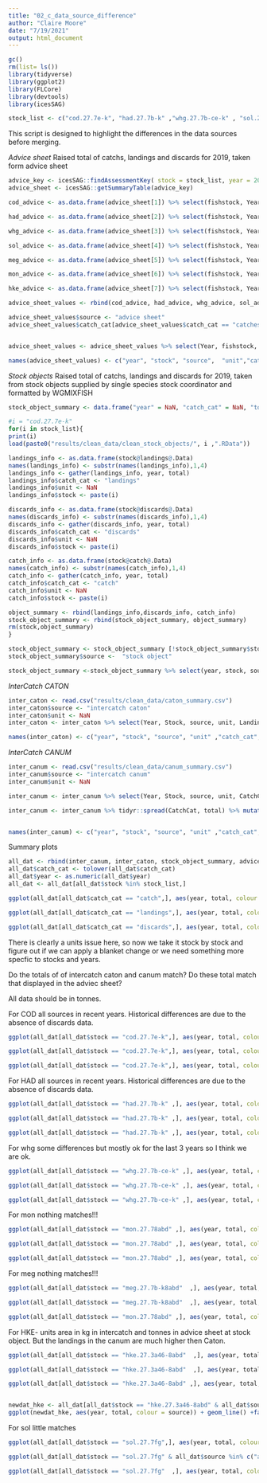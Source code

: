 ```yaml
---
title: "02_c_data_source_difference"
author: "Claire Moore"
date: "7/19/2021"
output: html_document
---
```


```r
gc()
rm(list= ls())
library(tidyverse)
library(ggplot2)
library(FLCore)
library(devtools)
library(icesSAG)

stock_list <- c("cod.27.7e-k", "had.27.7b-k" ,"whg.27.7b-ce-k" , "sol.27.7fg"  , "meg.27.7b-k8abd", "mon.27.78abd" ,"hke.27.3a46-8abd")

```

This script is designed to highlight the differences in the data sources before merging. 


_Advice sheet_
Raised total of catchs, landings and discards for 2019, taken form advice sheet
```r
advice_key <- icesSAG::findAssessmentKey( stock = stock_list, year = 2020,  published = TRUE)
advice_sheet <- icesSAG::getSummaryTable(advice_key)

cod_advice <- as.data.frame(advice_sheet[1]) %>% select(fishstock, Year, stockSizeUnits, landings, discards, catches) %>%gather(catch_cat, total, 4:6)

had_advice <- as.data.frame(advice_sheet[2]) %>% select(fishstock, Year, stockSizeUnits, landings, discards, catches) %>%gather(catch_cat, total, 4:6)

whg_advice <- as.data.frame(advice_sheet[3]) %>% select(fishstock, Year, stockSizeUnits, landings, discards, catches) %>%gather(catch_cat, total, 4:6)

sol_advice <- as.data.frame(advice_sheet[4]) %>% select(fishstock, Year, stockSizeUnits, landings, discards, catches) %>%gather(catch_cat, total, 4:6)

meg_advice <- as.data.frame(advice_sheet[5]) %>% select(fishstock, Year, stockSizeUnits, landings, discards, catches) %>%gather(catch_cat, total, 4:6)

mon_advice <- as.data.frame(advice_sheet[6]) %>% select(fishstock, Year, stockSizeUnits, landings, discards, catches) %>%gather(catch_cat, total, 4:6)

hke_advice <- as.data.frame(advice_sheet[7]) %>% select(fishstock, Year, stockSizeUnits, landings, discards, catches) %>%gather(catch_cat, total, 4:6)

advice_sheet_values <- rbind(cod_advice, had_advice, whg_advice, sol_advice, meg_advice, mon_advice, hke_advice)

advice_sheet_values$source <- "advice sheet"
advice_sheet_values$catch_cat[advice_sheet_values$catch_cat == "catches"] <- "catch"


advice_sheet_values <- advice_sheet_values %>% select(Year, fishstock, source, stockSizeUnits,  catch_cat, total)

names(advice_sheet_values) <- c("year", "stock", "source",  "unit","catch_cat", "total")

```


_Stock objects_
Raised total of catchs, landings and discards for 2019, taken from stock objects supplied by single species stock coordinator and formatted by WGMIXFISH

```r
stock_object_summary <- data.frame("year" = NaN, "catch_cat" = NaN, "total" = NaN,  "unit" = NaN, "stock" = NaN)

#i = "cod.27.7e-k"
for(i in stock_list){
print(i)
load(paste0("results/clean_data/clean_stock_objects/", i ,".RData"))

landings_info <- as.data.frame(stock@landings@.Data)
names(landings_info) <- substr(names(landings_info),1,4)
landings_info <- gather(landings_info, year, total)
landings_info$catch_cat <- "landings"
landings_info$unit <- NaN
landings_info$stock <- paste(i)

discards_info <- as.data.frame(stock@discards@.Data)
names(discards_info) <- substr(names(discards_info),1,4)
discards_info <- gather(discards_info, year, total)
discards_info$catch_cat <- "discards"
discards_info$unit <- NaN
discards_info$stock <- paste(i)

catch_info <- as.data.frame(stock@catch@.Data)
names(catch_info) <- substr(names(catch_info),1,4)
catch_info <- gather(catch_info, year, total)
catch_info$catch_cat <- "catch"
catch_info$unit <- NaN
catch_info$stock <- paste(i)

object_summary <- rbind(landings_info,discards_info, catch_info)
stock_object_summary <- rbind(stock_object_summary, object_summary)
rm(stock,object_summary)
}

stock_object_summary <- stock_object_summary [!stock_object_summary$stock == NaN,]
stock_object_summary$source <-  "stock object"

stock_object_summary <-stock_object_summary %>% select(year, stock, source, unit, catch_cat,  total)
```

_InterCatch CATON_
```r
inter_caton <- read.csv("results/clean_data/caton_summary.csv")
inter_caton$source <- "intercatch caton"
inter_caton$unit <- NaN
inter_caton <- inter_caton %>% select(Year, Stock, source, unit, Landings, Discards)%>% mutate("catch" = Landings+Discards) %>% gather(catch_cat, total, 5:7) %>% group_by(Year, Stock, source, unit, catch_cat) %>% summarise(total = sum(total, na.rm=T)) %>% data.frame()

names(inter_caton) <- c("year", "stock", "source", "unit" ,"catch_cat", "total" )

```

_InterCatch CANUM_
```r
inter_canum <- read.csv("results/clean_data/canum_summary.csv")
inter_canum$source <- "intercatch canum"
inter_canum$unit <- NaN

inter_canum <- inter_canum %>% select(Year, Stock, source, unit, CatchCat, samples_weight_kg) %>% group_by(Year, Stock, source, unit, CatchCat) %>% summarise(total = sum(samples_weight_kg, na.rm=T)) %>% data.frame()

inter_canum <- inter_canum %>% tidyr::spread(CatchCat, total) %>% mutate("catch" = Landings+Discards) %>% gather(catch_cat, total, 5:7) %>% group_by(Year, Stock, source, unit, catch_cat) %>% summarise(total = sum(total, na.rm=T)) %>% data.frame()


names(inter_canum) <- c("year", "stock", "source", "unit" ,"catch_cat", "total" )
```


Summary plots
```r
all_dat <- rbind(inter_canum, inter_caton, stock_object_summary, advice_sheet_values)
all_dat$catch_cat <- tolower(all_dat$catch_cat)
all_dat$year <- as.numeric(all_dat$year)
all_dat <- all_dat[all_dat$stock %in% stock_list,]

ggplot(all_dat[all_dat$catch_cat == "catch",], aes(year, total, colour = source)) + geom_line() +facet_wrap(~stock) + theme_classic()

ggplot(all_dat[all_dat$catch_cat == "landings",], aes(year, total, colour = source)) + geom_line() +facet_wrap(~stock) + theme_classic()

ggplot(all_dat[all_dat$catch_cat == "discards",], aes(year, total, colour = source)) + geom_line() +facet_wrap(~stock) + theme_classic()
```


There is clearly a units issue here, so now we take it stock by stock and figure out if we can apply a blanket change or we need something more specfic to stocks and years.

Do the totals of of intercatch caton and canum match?
Do these total match that displayed in the adviec sheet? 

All data should be in tonnes. 

For COD all sources in recent years. Historical differences are due to the absence of discards data. 
```r
ggplot(all_dat[all_dat$stock == "cod.27.7e-k",], aes(year, total, colour = catch_cat)) + geom_line() +facet_wrap(~source) + theme_classic()

ggplot(all_dat[all_dat$stock == "cod.27.7e-k",], aes(year, total, colour = source)) + geom_line() +facet_wrap(~catch_cat) + theme_classic()

ggplot(all_dat[all_dat$stock == "cod.27.7e-k",], aes(year, total, colour = source)) + geom_bar(stat="identity") +facet_wrap(~catch_cat) + theme_classic()
```

For HAD all sources in recent years. Historical differences are due to the absence of discards data. 
```r
ggplot(all_dat[all_dat$stock == "had.27.7b-k" ,], aes(year, total, colour = catch_cat)) + geom_line() +facet_wrap(~source) + theme_classic()

ggplot(all_dat[all_dat$stock == "had.27.7b-k" ,], aes(year, total, colour = source)) + geom_line() +facet_wrap(~catch_cat) + theme_classic()

ggplot(all_dat[all_dat$stock == "had.27.7b-k" ,], aes(year, total, colour = source)) + geom_bar(stat="identity") +facet_wrap(~catch_cat) + theme_classic()
```

For whg some differences but mostly ok for the last 3 years so I think we are ok.  
```r
ggplot(all_dat[all_dat$stock == "whg.27.7b-ce-k" ,], aes(year, total, colour = catch_cat)) + geom_line() +facet_wrap(~source) + theme_classic()

ggplot(all_dat[all_dat$stock == "whg.27.7b-ce-k" ,], aes(year, total, colour = source)) + geom_line() +facet_wrap(~catch_cat) + theme_classic()

ggplot(all_dat[all_dat$stock == "whg.27.7b-ce-k" ,], aes(year, total, colour = source)) + geom_bar(stat="identity") +facet_wrap(~catch_cat) + theme_classic()
```


For mon nothing matches!!!  
```r
ggplot(all_dat[all_dat$stock == "mon.27.78abd" ,], aes(year, total, colour = catch_cat)) + geom_line() +facet_wrap(~source) + theme_classic()

ggplot(all_dat[all_dat$stock == "mon.27.78abd" ,], aes(year, total, colour = source)) + geom_line() +facet_wrap(~catch_cat) + theme_classic()

ggplot(all_dat[all_dat$stock == "mon.27.78abd" ,], aes(year, total, colour = source)) + geom_bar(stat="identity") +facet_wrap(~catch_cat) + theme_classic()
```


For meg nothing matches!!!  
```r
ggplot(all_dat[all_dat$stock == "meg.27.7b-k8abd"  ,], aes(year, total, colour = catch_cat)) + geom_line() +facet_wrap(~source) + theme_classic()

ggplot(all_dat[all_dat$stock == "meg.27.7b-k8abd"  ,], aes(year, total, colour = source)) + geom_line() +facet_wrap(~catch_cat) + theme_classic()

ggplot(all_dat[all_dat$stock == "mon.27.78abd" ,], aes(year, total, colour = source)) + geom_bar(stat="identity") +facet_wrap(~catch_cat) + theme_classic()
```


For HKE- units area in kg in intercatch and tonnes in advice sheet at stock object. But the landings in the canum are much higher then Caton. 
```r
ggplot(all_dat[all_dat$stock == "hke.27.3a46-8abd"  ,], aes(year, total, colour = catch_cat)) + geom_line() +facet_wrap(~source) + theme_classic()

ggplot(all_dat[all_dat$stock == "hke.27.3a46-8abd"  ,], aes(year, total, colour = source)) + geom_line() +facet_wrap(~catch_cat) + theme_classic()

ggplot(all_dat[all_dat$stock == "hke.27.3a46-8abd" ,], aes(year, total, colour = source)) + geom_bar(stat="identity") +facet_wrap(~catch_cat) + theme_classic()


newdat_hke <- all_dat[all_dat$stock == "hke.27.3a46-8abd" & all_dat$source %in% c("intercatch canum", "intercatch caton"),]
ggplot(newdat_hke, aes(year, total, colour = source)) + geom_line() +facet_wrap(~catch_cat) + theme_classic()
```

For sol little matches
```r
ggplot(all_dat[all_dat$stock == "sol.27.7fg",], aes(year, total, colour = catch_cat)) + geom_line() +facet_wrap(~source) + theme_classic()

ggplot(all_dat[all_dat$stock == "sol.27.7fg" & all_dat$source %in% c("advice sheet", "stock object"),], aes(year, total, colour = catch_cat)) + geom_line() +facet_wrap(~source) + theme_classic()

ggplot(all_dat[all_dat$stock == "sol.27.7fg"  ,], aes(year, total, colour = source)) + geom_line() +facet_wrap(~catch_cat) + theme_classic()

```


